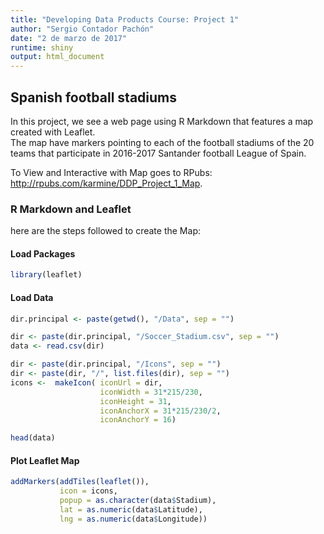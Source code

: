 ```yaml
---
title: "Developing Data Products Course: Project 1"
author: "Sergio Contador Pachón"
date: "2 de marzo de 2017"
runtime: shiny
output: html_document
---
```


## Spanish football stadiums

In this project, we see a web page using R Markdown that features a map created with Leaflet.  
The map have markers pointing to each of the football stadiums of the 20 teams 
that participate in 2016-2017 Santander football League of Spain.

To View and Interactive with Map goes to RPubs: <http://rpubs.com/karmine/DDP_Project_1_Map>.


### R Markdown and Leaflet
here are the steps followed to create the Map:  

#### Load Packages
```r
library(leaflet)
```

#### Load Data
```r
dir.principal <- paste(getwd(), "/Data", sep = "")

dir <- paste(dir.principal, "/Soccer_Stadium.csv", sep = "")
data <- read.csv(dir)

dir <- paste(dir.principal, "/Icons", sep = "")
dir <- paste(dir, "/", list.files(dir), sep = "")
icons <-  makeIcon( iconUrl = dir, 
                    iconWidth = 31*215/230, 
                    iconHeight = 31,
                    iconAnchorX = 31*215/230/2, 
                    iconAnchorY = 16)

head(data)
```

#### Plot Leaflet Map 
```r
addMarkers(addTiles(leaflet()), 
           icon = icons, 
           popup = as.character(data$Stadium), 
           lat = as.numeric(data$Latitude), 
           lng = as.numeric(data$Longitude))
```

